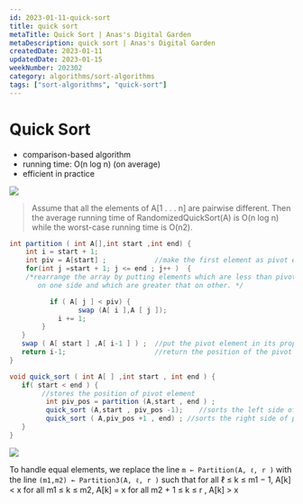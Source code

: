 ```yaml
---
id: 2023-01-11-quick-sort
title: quick sort
metaTitle: Quick Sort | Anas's Digital Garden
metaDescription: quick sort | Anas's Digital Garden
createdDate: 2023-01-11
updatedDate: 2023-01-15
weekNumber: 202302
category: algorithms/sort-algorithms
tags: ["sort-algorithms", "quick-sort"]
---
```

# Quick Sort

- comparison-based algorithm
- running time: O(n log n) (on average)
- efficient in practice

![](./quick-sort/quick-sort-1.jpeg)
> Assume that all the elements of A[1 . . . n] are pairwise different. Then the average running time of RandomizedQuickSort(A) is O(n log n) while the worst-case running time is O(n2).
>

```java
int partition ( int A[],int start ,int end) {
    int i = start + 1;
    int piv = A[start] ;            //make the first element as pivot element.
    for(int j =start + 1; j <= end ; j++ )  {
    /*rearrange the array by putting elements which are less than pivot
       on one side and which are greater that on other. */

          if ( A[ j ] < piv) {
                 swap (A[ i ],A [ j ]);
            i += 1;
        }
   }
   swap ( A[ start ] ,A[ i-1 ] ) ;  //put the pivot element in its proper place.
   return i-1;                      //return the position of the pivot
}

void quick_sort ( int A[ ] ,int start , int end ) {
   if( start < end ) {
        //stores the position of pivot element
         int piv_pos = partition (A,start , end ) ;
         quick_sort (A,start , piv_pos -1);    //sorts the left side of pivot.
         quick_sort ( A,piv_pos +1 , end) ; //sorts the right side of pivot.
   }
}
```
![](./quick-sort/quick-sort-2.png)

To handle equal elements, we replace the line `m ← Partition(A, ℓ, r )`
with the line `(m1,m2) ← Partition3(A, ℓ, r )`
such that
for all ℓ ≤ k ≤ m1 − 1, A[k] < x
for all m1 ≤ k ≤ m2, A[k] = x
for all m2 + 1 ≤ k ≤ r , A[k] > x
